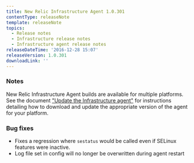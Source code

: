 ```yaml
---
title: New Relic Infrastructure Agent 1.0.301
contentType: releaseNote
template: releaseNote
topics:
  - Release notes
  - Infrastructure release notes
  - Infrastructure agent release notes
releaseDateTime: '2016-12-28 15:07'
releaseVersion: 1.0.301
downloadLink: ''
---
```


### Notes

New Relic Infrastructure Agent builds are available for multiple platforms. See the document ["Update the Infrastructure agent"](https://docs.newrelic.com/docs/infrastructure/new-relic-infrastructure/installation/update-infrastructure-agent) for instructions detailing how to download and update the appropriate version of the agent for your platform.

### Bug fixes

* Fixes a regression where `sestatus` would be called even if SELinux features were inactive.
* Log file set in config will no longer be overwritten during agent restart
